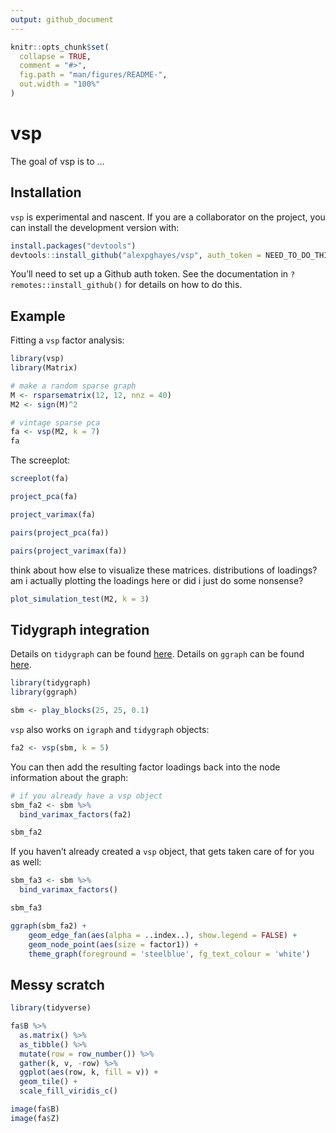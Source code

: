```yaml
---
output: github_document
---
```


<!-- README.md is generated from README.Rmd. Please edit that file -->

```r
knitr::opts_chunk$set(
  collapse = TRUE,
  comment = "#>",
  fig.path = "man/figures/README-",
  out.width = "100%"
)
```
# vsp

The goal of vsp is to ...

## Installation

`vsp` is experimental and nascent. If you are a collaborator on the project, you can install the development version with:

``` r
install.packages("devtools")
devtools::install_github("alexpghayes/vsp", auth_token = NEED_TO_DO_THIS)
```

You'll need to set up a Github auth token. See the documentation in `?remotes::install_github()` for details on how to do this.

## Example

Fitting a `vsp` factor analysis:

```r
library(vsp)
library(Matrix)

# make a random sparse graph
M <- rsparsematrix(12, 12, nnz = 40)
M2 <- sign(M)^2

# vintage sparse pca
fa <- vsp(M2, k = 7)
fa
```

The screeplot:

```r
screeplot(fa)
```

```r
project_pca(fa)
```

```r
project_varimax(fa)
```

```r
pairs(project_pca(fa))
```

```r
pairs(project_varimax(fa))
```

think about how else to visualize these matrices. distributions of loadings? am i actually plotting the loadings here or did i just do some nonsense?

```r
plot_simulation_test(M2, k = 3)
```


## Tidygraph integration

Details on `tidygraph` can be found [here][tidygraph]. Details on `ggraph` can be found [here][ggraph].

[tidygraph]: https://www.data-imaginist.com/2017/introducing-tidygraph/
[ggraph]: https://www.data-imaginist.com/2017/ggraph-introduction-layouts/

```r
library(tidygraph)
library(ggraph)

sbm <- play_blocks(25, 25, 0.1)
```

`vsp` also works on `igraph` and `tidygraph` objects:

```r
fa2 <- vsp(sbm, k = 5)
```

You can then add the resulting factor loadings back into the node information about the graph:

```r
# if you already have a vsp object
sbm_fa2 <- sbm %>% 
  bind_varimax_factors(fa2)

sbm_fa2
```

If you haven't already created a `vsp` object, that gets taken care of for you as well:

```r
sbm_fa3 <- sbm %>% 
  bind_varimax_factors()

sbm_fa3
```

```r
ggraph(sbm_fa2) + 
    geom_edge_fan(aes(alpha = ..index..), show.legend = FALSE) + 
    geom_node_point(aes(size = factor1)) + 
    theme_graph(foreground = 'steelblue', fg_text_colour = 'white')
```


## Messy scratch

```r
library(tidyverse)

fa$B %>%
  as.matrix() %>%
  as_tibble() %>%
  mutate(row = row_number()) %>%
  gather(k, v, -row) %>%
  ggplot(aes(row, k, fill = v)) +
  geom_tile() +
  scale_fill_viridis_c()

image(fa$B)
image(fa$Z)
```
